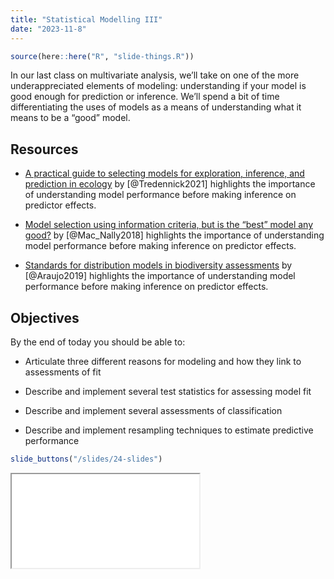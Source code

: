```yaml
---
title: "Statistical Modelling III"
date: "2023-11-8"
---
```


```r
source(here::here("R", "slide-things.R"))
```

In our last class on multivariate analysis, we'll take on one of the more underappreciated elements of modeling: understanding if your model is good enough for prediction or inference. We'll spend a bit of time differentiating the uses of models as a means of understanding what it means to be a "good" model.


## Resources

- <i class="fas fa-external-link-square-alt"></i> [A practical guide to selecting models for exploration, inference, and prediction in ecology](https://esajournals.onlinelibrary.wiley.com/doi/full/10.1002/ecy.3336) by [@Tredennick2021] highlights the importance of understanding model performance before making inference on predictor effects.

- <i class="fas fa-external-link-square-alt"></i> [Model selection using information criteria, but is the “best” model any good?](https://besjournals.onlinelibrary.wiley.com/doi/10.1111/1365-2664.13060) by [@Mac_Nally2018] highlights the importance of understanding model performance before making inference on predictor effects.

- <i class="fas fa-external-link-square-alt"></i> [Standards for distribution models in biodiversity assessments](https://www.science.org/doi/10.1126/sciadv.aat4858) by [@Araujo2019] highlights the importance of understanding model performance before making inference on predictor effects.

## Objectives

By the end of today you should be able to:

- Articulate three different reasons for modeling and how they link to assessments of fit

- Describe and implement several test statistics for assessing model fit

- Describe and implement several assessments of classification

- Describe and implement resampling techniques to estimate predictive performance

```r
slide_buttons("/slides/24-slides")
```

<div>

```{=html}
<iframe class="slide-deck" src="/slides/24-slides.html"></iframe>
```

</div>
